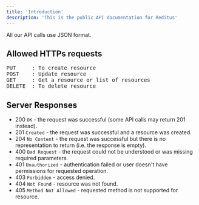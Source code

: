 ```yaml
---
title: 'Introduction'
description: 'This is the public API documentation for Reditus'
---
```


All our API calls use JSON format.

## Allowed HTTPs requests
<pre>
PUT     : To create resource
POST    : Update resource
GET     : Get a resource or list of resources
DELETE  : To delete resource
</pre>

## Server Responses
- 200 `OK` - the request was successful (some API calls may return 201 instead).
- 201 `Created` - the request was successful and a resource was created.
- 204 `No Content` - the request was successful but there is no representation to return (i.e. the response is empty).
- 400 `Bad Request` - the request could not be understood or was missing required parameters.
- 401 `Unauthorized` - authentication failed or user doesn't have permissions for requested operation.
- 403 `Forbidden` - access denied.
- 404 `Not Found` - resource was not found.
- 405 `Method Not Allowed` - requested method is not supported for resource.
